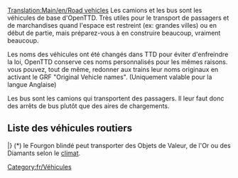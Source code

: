 [[Translation:Main/en/Road vehicles]]{{en/-}}{{fr/Table des matières}}
Les camions et les bus sont les véhicules de base d'OpenTTD. Très utiles pour le transport de passagers et de marchandises quand l'espace est restreint (ex: grandes villes) ou en début de partie, mais préparez-vous à en construire beaucoup, vraiment beaucoup.

Les noms des véhicules ont été changés dans TTD pour éviter d'enfreindre la loi, OpenTTD conserve ces noms personnalisés pour les mêmes raisons. vous pouvez, tout de même, redonner aux trains leur noms originaux en activant le GRF "Original Vehicle names". (Uniquement valable pour la langue Anglaise)

Les bus sont les camions qui transportent des passagers. Il leur faut donc des arrêts de bus plutôt que des aires de chargements.

==Liste des véhicules routiers==
{{fr/Tableau des véhicules/En-tête}}
{{en/VehicleTable/Header|Passagers et Courrier}}
{{en/VehicleTable/Row|
*[[Main/fr/Bus|Autobus]]
*[[Main/fr/Fourgon postal|Fourgon postal]]
|
*[[Main/fr/Bus|Autobus]]
*[[Main/fr/Fourgon postal|Fourgon postal]]
|
*[[Main/fr/Bus|Autobus]]
*[[Main/fr/Fourgon postal|Fourgon postal]]
|
*[[Main/fr/Bus|Autobus]]
*[[Main/fr/Fourgon postal|Fourgon postal]]
}}
{{en/VehicleTable/Header|Commun}}
{{en/VehicleTable/Row|
*[[Main/fr/Camion-citerne de pétrole|Camion-citerne de pétrole]]
*[[Main/fr/Camion de marchandises|Camion de biens]]
*[[Main/fr/Camion de céréales|Camion à céréales]]
*[[Main/fr/Bétaillère|Camion à bétail]]
*[[Main/fr/Camion de bois|Camion à bois]]
|
*[[Main/fr/Camion-citerne de pétrole|Camion-citerne de pétrole]]
*[[Main/fr/Camion de marchandises|Camion de biens]]
*[[Main/fr/Camion de céréales|Camion à céréales]]
*[[Main/fr/Bétaillère|Camion à bétail]]
*[[Main/fr/Camion de bois|Camion à bois]]
|
*[[Main/fr/Camion-citerne de pétrole|Camion-citerne de pétrole]]
*[[Main/fr/Camion de marchandises|Camion de biens]]
*[[Main/fr/Camion de céréales|Camion à céréales]]
* -
*[[Main/fr/Camion de bois|Camion à bois]]
|
*[[Main/fr/Camion de coca-cola|Camion de Cola]]
*[[Main/fr/Camion de bonbons|Camion de bombons]]
*[[Main/fr/Camion de jouets|Camion de jouets]]
*[[Main/fr/Camion de batteries|Camion de batteries]]
*[[Main/fr/Camion de barbe à papa|Camion de barbe à papa]]
}}
{{en/VehicleTable/Header|Similaire}}
{{en/VehicleTable/Row|
*[[Main/fr/Fourgon blindé|Fourgon blindé]]*
*[[Main/fr/Camion de charbon|Camion de Charbon]]
*[[Main/fr/Camion de minerai de fer|Camion de fer]]
*[[Main/fr/Camion d'acier|Camion d'acier]]
* -
|
*[[Main/fr/Fourgon blindé|Fourgon blindé]]*
*[[Main/fr/Camion de charbon|Camion de Charbon]]
* -
*[[Main/fr/Camion de papier|Camion de papier]]
*[[Main/fr/Camion de nourriture|Camion de nourriture]]
|
*[[Main/fr/Fourgon blindé|Fourgon blindé]]*
* -
*[[Main/fr/Camion de minerai de cuivre|Camion de cuivre]]
* -
*[[Main/fr/Camion de nourriture|Camion de nourriture]]
|
* -
*[[Main/fr/Camion de sucre|Camion de sucre]]
* -
* -
* -
}}
{{en/VehicleTable/Header|Autres Cargaisons}}
{{en/VehicleTable/Row|
|
|
*[[Main/fr/Camion-citerne d'eau|Camion-citerne d'eau]]
*[[Main/fr/Camion de fruits|Camion de fruits]]
*[[Main/fr/Camion de caoutchouc|Camion de caoutchouc]]
|
*[[Main/fr/Camion de bulles|Camion de bulles]]
*[[Main/fr/Camion de boissons gazeuses|Camion de boissons gazeuses]]
*[[Main/fr/Camion de plastique|Camion de plastique]]
*[[Main/fr/Camion de caramel|Camion de caramel]]
}}
|}
(*) le Fourgon blindé peut transporter des Objets de Valeur, de l'Or ou des Diamants selon le [[Main/fr/climat|climat]].

[[Category:fr/Véhicules]]